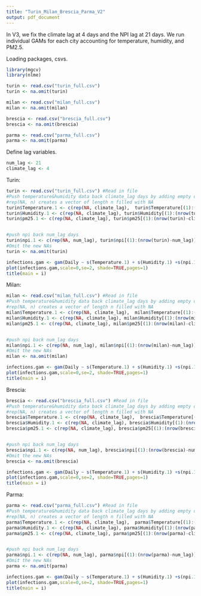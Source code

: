 ```yaml
---
title: "Turin_Milan_Brescia_Parma_V2"
output: pdf_document
---
```


In V3, we fix the climate lag at 4 days and the NPI lag at 21 days. We run individual GAMs for each city accounting for temperature, humidity, and PM2.5.

Loading packages, csvs.
```r
library(mgcv)
library(nlme)

turin <- read.csv("turin_full.csv")
turin <- na.omit(turin)

milan <- read.csv("milan_full.csv")
milan <- na.omit(milan)

brescia <- read.csv("brescia_full.csv")
brescia <- na.omit(brescia)

parma <- read.csv("parma_full.csv")
parma <- na.omit(parma)
```

Define lag variables. 
```r
num_lag <- 21
climate_lag <- 4
```

Turin:
```r
turin <- read.csv("turin_full.csv") #Read in file
#Push temperature&humidity data back climate_lag days by adding empty data in front
#rep(NA, n) creates a vector of length n filled with NA
turin$Temperature.1 <- c(rep(NA, climate_lag),  turin$Temperature[(1):(nrow(turin)-climate_lag)]) 
turin$Humidity.1 <- c(rep(NA, climate_lag), turin$Humidity[(1):(nrow(turin)-climate_lag)])
turin$pm25.1 <- c(rep(NA, climate_lag), turin$pm25[(1):(nrow(turin)-climate_lag)])


#push npi back num_lag days
turin$npi.1 <- c(rep(NA, num_lag), turin$npi[(1):(nrow(turin)-num_lag)])
#Omit the new NAs
turin <- na.omit(turin)

infections.gam <- gam(Daily ~ s(Temperature.1) + s(Humidity.1) +s(npi.1, k=4) + s(pm25.1), family=poisson(link="log"), data=turin)
plot(infections.gam,scale=0,se=2, shade=TRUE,pages=1)
title(main = i)

```

Milan:
```r

milan <- read.csv("milan_full.csv") #Read in file
#Push temperature&humidity data back climate_lag days by adding empty data in front
#rep(NA, n) creates a vector of length n filled with NA
milan$Temperature.1 <- c(rep(NA, climate_lag),  milan$Temperature[(1):(nrow(milan)-climate_lag)]) 
milan$Humidity.1 <- c(rep(NA, climate_lag), milan$Humidity[(1):(nrow(milan)-climate_lag)])
milan$pm25.1 <- c(rep(NA, climate_lag), milan$pm25[(1):(nrow(milan)-climate_lag)])


#push npi back num_lag days
milan$npi.1 <- c(rep(NA, num_lag), milan$npi[(1):(nrow(milan)-num_lag)])
#Omit the new NAs
milan <- na.omit(milan)

infections.gam <- gam(Daily ~ s(Temperature.1) + s(Humidity.1) +s(npi.1, k=4) + s(pm25.1), family=poisson(link="log"), data=milan)
plot(infections.gam,scale=0,se=2, shade=TRUE,pages=1)
title(main = i)
```

Brescia:
```r
brescia <- read.csv("brescia_full.csv") #Read in file
#Push temperature&humidity data back climate_lag days by adding empty data in front
#rep(NA, n) creates a vector of length n filled with NA
brescia$Temperature.1 <- c(rep(NA, climate_lag),  brescia$Temperature[(1):(nrow(brescia)-climate_lag)]) 
brescia$Humidity.1 <- c(rep(NA, climate_lag), brescia$Humidity[(1):(nrow(brescia)-climate_lag)])
brescia$pm25.1 <- c(rep(NA, climate_lag), brescia$pm25[(1):(nrow(brescia)-climate_lag)])


#push npi back num_lag days
brescia$npi.1 <- c(rep(NA, num_lag), brescia$npi[(1):(nrow(brescia)-num_lag)])
#Omit the new NAs
brescia <- na.omit(brescia)

infections.gam <- gam(Daily ~ s(Temperature.1) + s(Humidity.1) +s(npi.1, k=4) + s(pm25.1), family=poisson(link="log"), data=brescia)
plot(infections.gam,scale=0,se=2, shade=TRUE,pages=1)
title(main = i)
```


Parma:
```r

parma <- read.csv("parma_full.csv") #Read in file
#Push temperature&humidity data back climate_lag days by adding empty data in front
#rep(NA, n) creates a vector of length n filled with NA
parma$Temperature.1 <- c(rep(NA, climate_lag),  parma$Temperature[(1):(nrow(parma)-climate_lag)]) 
parma$Humidity.1 <- c(rep(NA, climate_lag), parma$Humidity[(1):(nrow(parma)-climate_lag)])
parma$pm25.1 <- c(rep(NA, climate_lag), parma$pm25[(1):(nrow(parma)-climate_lag)])


#push npi back num_lag days
parma$npi.1 <- c(rep(NA, num_lag), parma$npi[(1):(nrow(parma)-num_lag)])
#Omit the new NAs
parma <- na.omit(parma)

infections.gam <- gam(Daily ~ s(Temperature.1) + s(Humidity.1) +s(npi.1, k=4) + s(pm25.1), family=poisson(link="log"), data=parma)
plot(infections.gam,scale=0,se=2, shade=TRUE,pages=1)
title(main = i)

```
